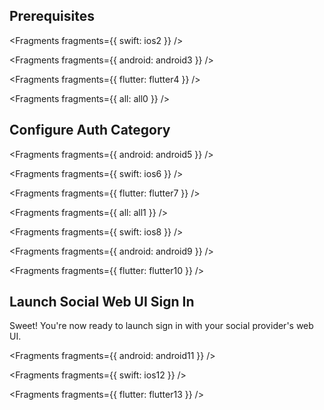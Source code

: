 ## Prerequisites


<Fragments fragments={{ swift: ios2 }} />


<Fragments fragments={{ android: android3 }} />


<Fragments fragments={{ flutter: flutter4 }} />


<Fragments fragments={{ all: all0 }} />

## Configure Auth Category


<Fragments fragments={{ android: android5 }} />


<Fragments fragments={{ swift: ios6 }} />


<Fragments fragments={{ flutter: flutter7 }} />


<Fragments fragments={{ all: all1 }} />


<Fragments fragments={{ swift: ios8 }} />


<Fragments fragments={{ android: android9 }} />


<Fragments fragments={{ flutter: flutter10 }} />

## Launch Social Web UI Sign In

Sweet! You're now ready to launch sign in with your social provider's web UI.


<Fragments fragments={{ android: android11 }} />


<Fragments fragments={{ swift: ios12 }} />


<Fragments fragments={{ flutter: flutter13 }} />
